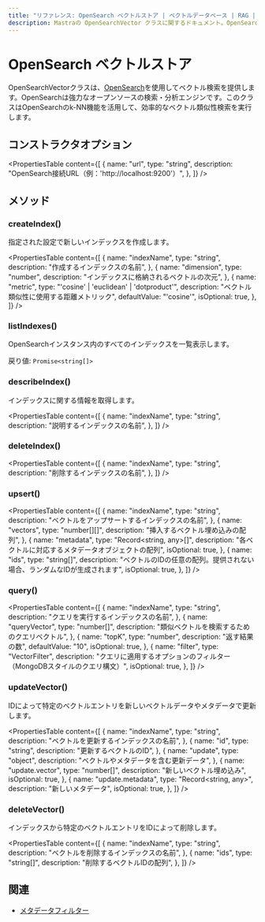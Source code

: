 ```yaml
---
title: "リファレンス: OpenSearch ベクトルストア | ベクトルデータベース | RAG | Mastra ドキュメント"
description: Mastraの OpenSearchVector クラスに関するドキュメント。OpenSearchを使用したベクトル検索を提供します。
---
```


# OpenSearch ベクトルストア

OpenSearchVectorクラスは、[OpenSearch](https://opensearch.org/)を使用してベクトル検索を提供します。OpenSearchは強力なオープンソースの検索・分析エンジンです。このクラスはOpenSearchのk-NN機能を活用して、効率的なベクトル類似性検索を実行します。

## コンストラクタオプション

<PropertiesTable
  content={[
    {
      name: "url",
      type: "string",
      description: "OpenSearch接続URL（例：'http://localhost:9200'）",
    },
  ]}
/>

## メソッド

### createIndex()

指定された設定で新しいインデックスを作成します。

<PropertiesTable
  content={[
    {
      name: "indexName",
      type: "string",
      description: "作成するインデックスの名前",
    },
    {
      name: "dimension",
      type: "number",
      description: "インデックスに格納されるベクトルの次元",
    },
    {
      name: "metric",
      type: "'cosine' | 'euclidean' | 'dotproduct'",
      description: "ベクトル類似性に使用する距離メトリック",
      defaultValue: "'cosine'",
      isOptional: true,
    },
  ]}
/>

### listIndexes()

OpenSearchインスタンス内のすべてのインデックスを一覧表示します。

戻り値: `Promise<string[]>`

### describeIndex()

インデックスに関する情報を取得します。

<PropertiesTable
  content={[
    {
      name: "indexName",
      type: "string",
      description: "説明するインデックスの名前",
    },
  ]}
/>

### deleteIndex()

<PropertiesTable
  content={[
    {
      name: "indexName",
      type: "string",
      description: "削除するインデックスの名前",
    },
  ]}
/>

### upsert()

<PropertiesTable
  content={[
    {
      name: "indexName",
      type: "string",
      description: "ベクトルをアップサートするインデックスの名前",
    },
    {
      name: "vectors",
      type: "number[][]",
      description: "挿入するベクトル埋め込みの配列",
    },
    {
      name: "metadata",
      type: "Record<string, any>[]",
      description: "各ベクトルに対応するメタデータオブジェクトの配列",
      isOptional: true,
    },
    {
      name: "ids",
      type: "string[]",
      description:
        "ベクトルのIDの任意の配列。提供されない場合、ランダムなIDが生成されます",
      isOptional: true,
    },
  ]}
/>

### query()

<PropertiesTable
  content={[
    {
      name: "indexName",
      type: "string",
      description: "クエリを実行するインデックスの名前",
    },
    {
      name: "queryVector",
      type: "number[]",
      description: "類似ベクトルを検索するためのクエリベクトル",
    },
    {
      name: "topK",
      type: "number",
      description: "返す結果の数",
      defaultValue: "10",
      isOptional: true,
    },
    {
      name: "filter",
      type: "VectorFilter",
      description:
        "クエリに適用するオプションのフィルター（MongoDBスタイルのクエリ構文）",
      isOptional: true,
    },
  ]}
/>

### updateVector()

IDによって特定のベクトルエントリを新しいベクトルデータやメタデータで更新します。

<PropertiesTable
  content={[
    {
      name: "indexName",
      type: "string",
      description: "ベクトルを更新するインデックスの名前",
    },
    {
      name: "id",
      type: "string",
      description: "更新するベクトルのID",
    },
    {
      name: "update",
      type: "object",
      description: "ベクトルやメタデータを含む更新データ",
    },
    {
      name: "update.vector",
      type: "number[]",
      description: "新しいベクトル埋め込み",
      isOptional: true,
    },
    {
      name: "update.metadata",
      type: "Record<string, any>",
      description: "新しいメタデータ",
      isOptional: true,
    },
  ]}
/>

### deleteVector()

インデックスから特定のベクトルエントリをIDによって削除します。

<PropertiesTable
  content={[
    {
      name: "indexName",
      type: "string",
      description: "ベクトルを削除するインデックスの名前",
    },
    {
      name: "ids",
      type: "string[]",
      description: "削除するベクトルIDの配列",
    },
  ]}
/>

## 関連

- [メタデータフィルター](./metadata-filters)
